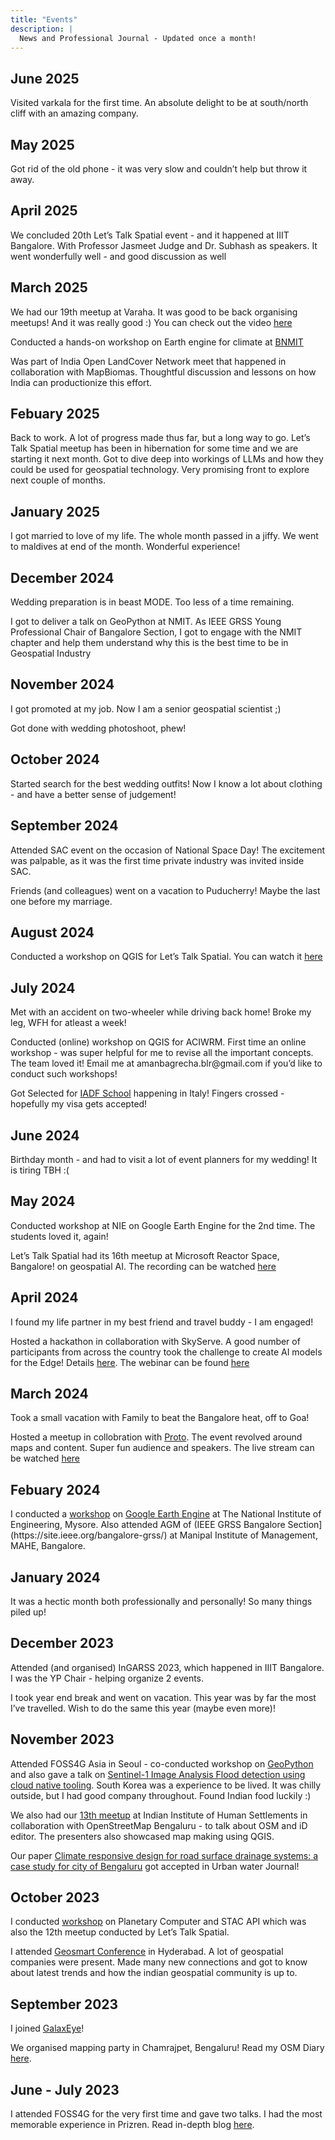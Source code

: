 ```yaml
---
title: "Events"
description: |
  News and Professional Journal - Updated once a month!
---
```



## June 2025

Visited varkala for the first time. An absolute delight to be at south/north cliff with an amazing company.

## May 2025

Got rid of the old phone - it was very slow and couldn't help but throw it away. 

## April 2025

We concluded 20th Let's Talk Spatial event - and it happened at IIIT Bangalore. With Professor Jasmeet Judge and Dr. Subhash as speakers.
It went wonderfully well - and good discussion as well



## March 2025

We had our 19th meetup at Varaha. It was good to be back organising meetups! And it was really good :) You can check out the video [here](https://www.youtube.com/live/kktb1KcIlOc?si=5tnZUN0YPZJqF9RA)

Conducted a hands-on workshop on Earth engine for climate at [BNMIT](https://youtu.be/vJa_6E5ArVw)

Was part of India Open LandCover Network meet that happened in collaboration with MapBiomas. Thoughtful discussion and lessons on how India can productionize this effort.


## Febuary 2025

Back to work. A lot of progress made thus far, but a long way to go. Let's Talk Spatial meetup has been in hibernation for some time and we are starting it next month.
Got to dive deep into workings of LLMs and how they could be used for geospatial technology. Very promising front to explore next couple of months.

## January 2025

I got married to love of my life. The whole month passed in a jiffy. We went to maldives at end of the month. Wonderful experience!

## December 2024

Wedding preparation is in beast MODE. Too less of a time remaining.

I got to deliver a talk on GeoPython at NMIT. As IEEE GRSS Young Professional Chair of Bangalore Section, I got to engage with the NMIT chapter and help them understand why this is the best time to be in Geospatial Industry

## November 2024

I got promoted at my job. Now I am a senior geospatial scientist ;)

Got done with wedding photoshoot, phew!

## October 2024

Started search for the best wedding outfits! Now I know a lot about clothing - and have a better sense of judgement!

## September 2024

Attended SAC event on the occasion of National Space Day! The excitement was palpable, as it was the first time private industry was invited inside SAC.

Friends (and colleagues) went on a vacation to Puducherry! Maybe the last one before my marriage.

## August 2024

Conducted a workshop on QGIS for Let's Talk Spatial. You can watch it [here](https://www.youtube.com/live/07rbTdK8huw)

## July 2024

Met with an accident on two-wheeler while driving back home! Broke my leg, WFH for atleast a week!

Conducted (online) workshop on QGIS for ACIWRM. First time an online workshop - was super helpful for me to revise all the important concepts. The team loved it!
Email me at amanbagrecha.blr@gmail.com if you'd like to conduct such workshops!

Got Selected for [IADF School](https://iadf-school.org/) happening in Italy! Fingers crossed - hopefully my visa gets accepted!

## June 2024

Birthday month - and had to visit a lot of event planners for my wedding! It is tiring TBH :(

## May 2024

Conducted workshop at NIE on Google Earth Engine for the 2nd time. The students loved it, again!

Let's Talk Spatial had its 16th meetup at Microsoft Reactor Space, Bangalore! on geospatial AI. The recording can be watched [here](https://www.youtube.com/live/TKbMYmXXbo8)




## April 2024
I found my life partner in my best friend and travel buddy - I am engaged!

Hosted a hackathon in collaboration with SkyServe. A good number of participants from across the country took the challenge to create AI models for the Edge! Details [here](https://www.linkedin.com/feed/update/urn:li:activity:7189333318394429441). The webinar can be found [here](https://www.youtube.com/live/9B4UNJqKos4?si=moId51V3LvcfBLeV)


## March 2024
Took a small vacation with Family to beat the Bangalore heat, off to Goa! 

Hosted a meetup in collobration with [Proto](https://www.proto-geo.xyz/). The event revolved around maps and content. Super fun audience and speakers. The live stream can be watched [here](https://youtube.com/live/YnJ3FHUXhv4)

## Febuary 2024
I conducted a [workshop](https://www.linkedin.com/posts/amanbagrecha_wrapping-up-last-two-eventful-days-first-activity-7164916975444447232-f-UN) on [Google Earth Engine](https://earthengine.google.com/) at The National Institute of Engineering, Mysore. Also attended AGM of (IEEE GRSS Bangalore Section](https://site.ieee.org/bangalore-grss/) at Manipal Institute of Management, MAHE, Bangalore.

## January 2024
It was a hectic month both professionally and personally! So many things piled up!

## December 2023

Attended (and organised) InGARSS 2023, which happened in IIIT Bangalore. I was the YP Chair - helping organize 2 events.

I took year end break and went on vacation. This year was by far the most I've travelled. Wish to do the same this year (maybe even more)!

## November 2023
Attended FOSS4G Asia in Seoul - co-conducted workshop on [GeoPython](https://github.com/Rotten-Grapes-Pvt-Ltd/geopython-workshop) and also gave a talk on [Sentinel-1 Image Analysis Flood detection using cloud native tooling](https://github.com/amanbagrecha/Foss4gAsia2023). South Korea was a experience to be lived. It was chilly outside, but I had good company throughout. Found Indian food luckily :)

We also had our [13th meetup](https://twitter.com/letstalkspatial/status/1725733833688129980) at Indian Institute of Human Settlements in collaboration with OpenStreetMap Bengaluru - to talk about OSM and iD editor. The presenters also showcased map making using QGIS.

Our paper [Climate responsive design for road surface drainage systems: a case study for city of Bengaluru](https://www.tandfonline.com/doi/abs/10.1080/1573062X.2023.2287049) got accepted in Urban water Journal!



## October 2023

I conducted [workshop](https://www.youtube.com/watch?v=lUMjcau7JAs) on Planetary Computer and STAC API which was also the 12th meetup conducted by Let's Talk Spatial. 

I attended [Geosmart Conference](https://geosmartindia.net/2023/index.php) in Hyderabad. A lot of geospatial companies were present. Made many new connections and got to know about latest trends and how the indian geospatial community is up to. 


## September 2023
I joined [GalaxEye](https://www.galaxeye.space/)!

We organised mapping party in Chamrajpet, Bengaluru! Read my OSM Diary [here](https://www.openstreetmap.org/user/aman_bagrecha/diary/402347).

## June - July 2023

I attended FOSS4G for the very first time and gave two talks. I had the most memorable experience in Prizren. Read in-depth blog [here](../posts/first-foss4g).
